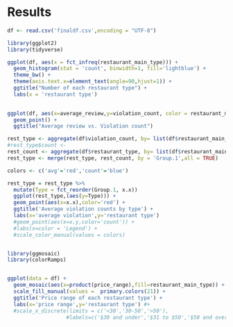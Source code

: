 # Results

```r
df <- read.csv('finaldf.csv',encoding = "UTF-8")
```

```r
library(ggplot2)
library(tidyverse)

ggplot(df, aes(x = fct_infreq(restaurant_main_type))) + 
  geom_histogram(stat = 'count', binwidth=1, fill='lightblue') +
  theme_bw() +
  theme(axis.text.x=element_text(angle=90,hjust=1)) +
  ggtitle("Number of each restaurant type") +
  labs(x = 'restaurant type')
  
```




```r
ggplot(df, aes(x=average_review,y=violation_count, color = restaurant_main_type)) +
  geom_point() +
  ggtitle("Average review vs. Violation count")

```

```r
rest_type <- aggregate(df$violation_count, by= list(df$restaurant_main_type), FUN =mean)
#rest_type$count <- 
rest_count <- aggregate(df$restaurant_type, by= list(df$restaurant_main_type), FUN = length)
rest_type <- merge(rest_type, rest_count, by = 'Group.1',all = TRUE)

colors <- c('avg'='red','count'='blue')

rest_type = rest_type %>%
  mutate(Type = fct_reorder(Group.1, x.x)) 
  ggplot(rest_type,(aes(y=Type))) +
  geom_point(aes(x=x.x),color='red') +
  ggtitle('Average violation counts by type') +
  labs(x='average violation',y='restaurant type')
  #geom_point(aes(x=x.y,color='count')) +
  #labs(x=color = 'Legend') +
  #scale_color_manual(values = colors)



```

```r
library(ggmosaic) 
library(colorRamps)


ggplot(data = df) +
  geom_mosaic(aes(x=product(price_range),fill=restaurant_main_type)) +
  scale_fill_manual(values =  primary.colors(21)) +
  ggtitle('Price range of each restaurant type') +
  labs(x='price range',y='restaurant type') #+
  #scale_x_discrete(limits = c('<30','30-50','>50'),
                   #labels=c('$30 and under','$31 to $50','$50 and over'))
  

```





